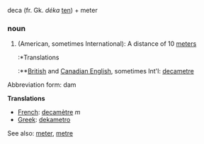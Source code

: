 deca (fr. Gk. ''d&eacute;ka'' [[ten]]) + meter

=== noun ===

#(American, sometimes International): A distance of 10 [[meter]]s
#:*Translations
#:**[[British English|British]] and [[Canadian English]], sometimes Int'l: [[decametre]]

Abbreviation form: dam

'''Translations'''

*[[French]]: [[decamètre]] ''m''
*[[Greek]]: [[dekametro]]

See also: [[meter]], [[metre]]